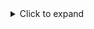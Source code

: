 <details><summary>Click to expand</summary><p>

#### 1. Tools required:

- A laptop or development computer running Ubuntu.
- An internet connection on your development computer.
- A variety of hand tools to get access to the motor controllers inside your Husky, Dingo, or Ridgeback.
- A cable to connect your computer to the robot's motor controller.
  We use an FTDI TTL-232R-3V3 with it's default pinout.
  You can purchase this cable from Digi-Key as [768-1015-ND](https://www.digikey.ca/en/products/detail/ftdi-future-technology-devices-international-ltd/TTL-232R-3V3/1836393).

  <figure>
    <center>
      <img
        src="/img/accessories_images/puma/puma_motor_controller_1.png"
        width="300"
      />
    </center>
  </figure>

---

#### 2. Get the firmware tools from GitHub.

You can download the firmware tool, and the firmware binary file from [this GitHub repository](https://github.com/clearpathrobotics/puma_motor_firmware). TODO
Refer to the README inside that repository to decide which binary file you should use for your robot platform and application.

:::note

You can get these tools by using `git clone`, or by using the GitHub's _Download ZIP_ button.

:::

---

#### 3. Get physical access to the motor controllers

Turn off the robot.
Use hand tools to remove panels on your robot so you can get access the motor controllers.

---

#### 4. Connect the cable.

Depending on the robot, you will have 2 or 4 motor controllers installed.
You will need to repeat this installation process for each motor controller, so keep track of which ones you have updated.

Connect the cable with the orientation as shown in the attached image.

:::caution

The wrong orientation will irreparably damage the motor controller.

:::

:::note

Do not change or remove any of the other components on your motor controllers.

- Switches
- Input power cables
- Motor power cables
- RJ11 communication cables
- DIP switches
- Terminating resistor switch

:::

<figure>
  <center>
    <img
      src="/img/accessories_images/puma/puma_motor_controller_2.png"
      width="600"
    />
  </center>
</figure>

---

#### 5. Connect the USB end of the cable to your development computer.

---

#### 6. Place the motor controller in firmware loading mode.

You can do this by pressing the button shown below, and then turning the robot on.
You may release the button 3 seconds after turning the robot on.
Notice that the large _Status LED_ is not turned on.

:::note

The other motor controllers' _Status LEDs_ will be orange since they are not in firmware loading mode.

:::

<figure>
  <center>
    <img
      src="/img/accessories_images/puma/puma_motor_controller_3.png"
      width="600"
    />
    <figcaption>
      Button shown in the top right corner.
      <br />
      The <em>Status LED</em> is between the RJ11 connectors.
    </figcaption>
  </center>
</figure>

---

#### 7. Install the new firmware.

Open a new terminal shell on your development computer.
Navigate to the folder that you cloned of downloaded from GitHub in Step 2.
For example, if you saved the repository to your _Downloads_ folder:

```
cd ~/Downloads/puma_motor_driver  TODO
```

Now install the firmware on the motor controller by running the command:

```
./sflash motor_controller_firmware_husky_001.bin -c /dev/ttyUSB0
```

:::note

Replace `motor_controller_firmware_husky_001.bin` with whatever firmware file you have chosen for your application.

:::

You should see the program running in the terminal window.
You will see the following message when the firmware installation is complete:

```
Application    : motor_controller_firmware_husky_001.bin
Program Address: 0x0
       COM Port: /dev/ttyUSB0
      Baud Rate: 115200
Erasing Flash:
Remaining Bytes: 00000000
Successfully downloaded to device.
```

---

#### 8. Repeat the process for the remaining motor controllers.

You can follow Steps 4 - 7 for the remaining motor controllers.
Make sure you turn off the robot each time.

---

### 9. Reboot the robot and test.

Power-cycle your robot.
Once it has restarted, use a joystick to drive it around.

The robot's dynamics may be very different than what you are familiar with.
The new firmware will change how the motor's react to `/cmd_vel` messages, so you should test in a controlled setting.

</p></details>
